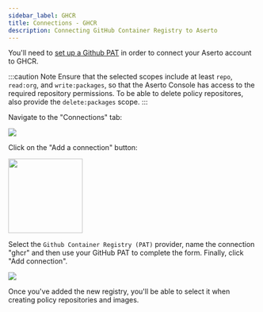 ```yaml
---
sidebar_label: GHCR
title: Connections - GHCR
description: Connecting GitHub Container Registry to Aserto
---
```


You'll need to [set up a Github PAT](https://github.com/settings/tokens) in order to connect your Aserto account to GHCR.

:::caution Note
Ensure that the selected scopes include at least `repo`, `read:org`, and `write:packages`, so that the Aserto Console has access to the required repository permissions. To be able to delete policy repositores, also provide the `delete:packages` scope.
:::

Navigate to the "Connections" tab:

<img src='/connections-tab.png' />

Click on the "Add a connection" button:

<img src='/add-a-connection-button.png' width="150px"/>

Select the `Github Container Registry (PAT)` provider, name the connection "ghcr" and then use your GitHub PAT to complete the form. Finally, click "Add connection".

<img src='/add-ghcr-connection.png' />

Once you've added the new registry, you'll be able to select it when creating policy repositories and images.